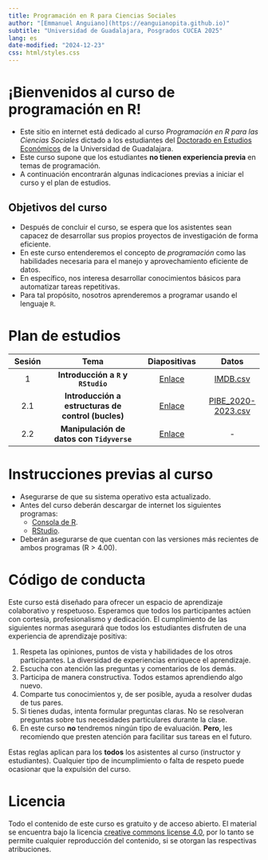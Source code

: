 ```yaml
---
title: Programación en R para Ciencias Sociales
author: "[Emmanuel Anguiano](https://eanguianopita.github.io)"
subtitle: "Universidad de Guadalajara, Posgrados CUCEA 2025"
lang: es
date-modified: "2024-12-23"
css: html/styles.css
---
```


# ¡Bienvenidos al curso de programación en R!

* Este sitio en internet está dedicado al curso _Programación en R para las Ciencias Sociales_ dictado a los estudiantes del [Doctorado en Estudios Económicos](https://deec.cucea.udg.mx/) de la Universidad de Guadalajara.
* Este curso supone que los estudiantes **no tienen experiencia previa** en temas de programación. 
* A continuación encontrarán algunas indicaciones previas a iniciar el curso y el plan de estudios. 


## Objetivos del curso

* Después de concluir el curso, se espera que los asistentes sean capacez de desarrollar sus propios proyectos de investigación de forma eficiente. 
* En este curso entenderemos el concepto de *programación* como las habilidades necesaria para el manejo y aprovechamiento eficiente de datos.
* En específico, nos interesa desarrollar conocimientos básicos para automatizar tareas repetitivas. 
* Para tal propósito, nosotros aprenderemos a programar usando el lenguaje `R`.


# Plan de estudios

| Sesión | Tema                | Diapositivas | Datos |
|:------:|:-------------------:|:------------:|:-----:|
| 1      |**Introducción a `R` y `RStudio`** | [Enlace](https://eanguianopita.github.io/docs/curso_R/Slides/01-Intro_R_noanswers.html){target="_blank"}     |[IMDB.csv](https://eanguianopita.github.io/docs/curso_R/Datos/IMDB.csv)|
| 2.1   | **Introducción a estructuras de control (bucles)** | [Enlace](https://eanguianopita.github.io/docs/docs/ curso_R/Slides/02-Estructura_control_noanswers.html) | [PIBE_2020-2023.csv](https://eanguianopita.github.io/docs/curso_R/Datos/PIBE_2020-2023.csv) |
| 2.2  | **Manipulación de datos con `Tidyverse`** | [Enlace]()| - |

# Instrucciones previas al curso

* Asegurarse de que su sistema operativo esta actualizado. 
* Antes del curso deberán descargar de internet los siguientes programas: 
  - [Consola de R](https://cran.r-project.org/).
  - [RStudio](https://posit.co/download/rstudio-desktop/). 
  
* Deberán asegurarse de que cuentan con las versiones más recientes de ambos programas (R > 4.00). 

# Código de conducta 

Este curso está diseñado para ofrecer un espacio de aprendizaje colaborativo y respetuoso. Esperamos que todos los participantes actúen con cortesía, profesionalismo y dedicación. El cumplimiento de las siguientes normas asegurará que todos los estudiantes disfruten de una experiencia de aprendizaje positiva:

1. Respeta las opiniones, puntos de vista y habilidades de los otros participantes. La diversidad de experiencias enriquece el aprendizaje. 
2. Escucha con atención las preguntas y comentarios de los demás. 
3. Participa de manera constructiva. Todos estamos aprendiendo algo nuevo. 
4. Comparte tus conocimientos y, de ser posible, ayuda a resolver dudas de tus pares. 
5. Si tienes dudas, intenta formular preguntas claras. No se resolveran preguntas sobre tus necesidades particulares durante la clase. 
6. En este curso **no** tendremos ningún tipo de evaluación. **Pero**, les recomiendo que presten atención para facilitar sus tareas en el futuro. 

Estas reglas aplican para los **todos** los asistentes al curso (instructor y estudiantes). Cualquier tipo de incumplimiento o falta de respeto puede ocasionar que la expulsión del curso. 


# Licencia

Todo el contenido de este curso es gratuito y de acceso abierto. El material se encuentra bajo la licencia  [creative commons license 4.0](https://creativecommons.org/licenses/by/4.0/), por lo tanto se permite cualquier reproducción del contenido, si se otorgan las respectivas atribuciones. 